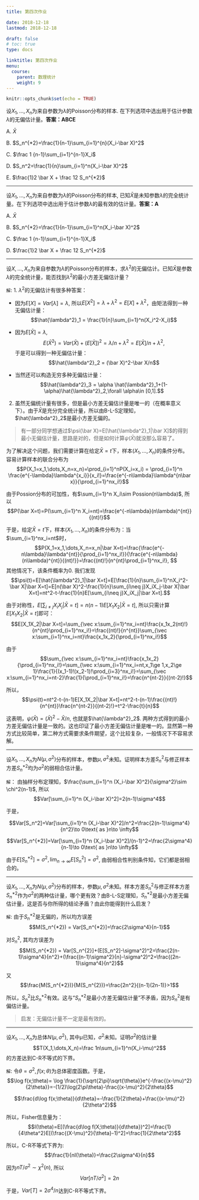 ```yaml
---
title: 第四次作业

date: 2018-12-18 
lastmod: 2018-12-18 

draft: false
# toc: true
type: docs

linktitle: 第四次作业
menu:
  course: 
    parent: 数理统计
    weight: 9
---
```

  
  ```r
knitr::opts_chunk$set(echo = TRUE)
```

设$X_1,\dots,X_n$为来自参数为$\lambda$的Poisson分布的样本. 在下列选项中选出用于估计参数$\lambda$的无偏估计量。**答案：ABCE**

A. $\bar X$

B. $S_n^{*2}=\frac{1}{n-1}\sum_{i=1}^{n}(X_i-\bar X)^2$

C. $\frac 1 {n-1}\sum_{i=1}^{n-1}X_i$

D. $S_n^2=\frac{1}{n}\sum_{i=1}^n(X_i-\bar X)^2$

E. $\frac{1}2 \bar X + \frac 12 S_n^{*2}$

---

设$X_1,\dots,X_n$为来自参数为$\lambda$的Poisson分布的样本, 已知$\bar X$是未知参数$\lambda$的完全统计量。在下列选项中选出用于估计参数$\lambda$的最有效的估计量。**答案：A**

A. $\bar X$

B. $S_n^{*2}=\frac{1}{n-1}\sum_{i=1}^n(X_i-\bar X)^2$

C. $\frac 1 {n-1}\sum_{i=1}^{n-1}X_i$

D. $\frac{1}2 \bar X + \frac 12 S_n^{*2}$

---

设$X,\dots,X_n$为来自参数为$\lambda$的Poisson分布的样本，求$\lambda^2$的无偏估计。已知$\bar X$是参数$\lambda$的完全统计量，能否找到$\lambda^2$的最小方差无偏估计量？

`解`: 1. $\lambda^2$的无偏估计有很多种答案：

- 因为$E[X]=Var[\lambda]=\lambda$, 所以$E[X^2]=\lambda+\lambda^2=E[X]+\lambda^2$，由矩法得到一种无偏估计量：
$$\hat{\lambda^2}_1 = \frac{1}{n}\sum_{i=1}^n(X_i^2-X_i)$$

- 因为$E[\bar X]=\lambda$, $$E(\bar X^2) = Var(\bar X)+(E[\bar X])^2=\lambda/n+\lambda^2=E[\bar X]/n+\lambda^2,$$
于是可以得到一种无偏估计量：
$$\hat{\lambda^2}_2 = (\bar X)^2-\bar X/n$$

- 当然还可以构造无穷多种无偏估计量：
$$\hat{\lambda^2}_3 = \alpha \hat{\lambda^2}_1+(1-\alpha)\hat{\lambda^2}_2,\forall \alpha\in [0,1].$$



(2) 虽然无偏统计量有很多，但是最小方差无偏估计量是唯一的（在概率意义下）。由于$\bar X$是充分完全统计量，所以由B-L-S定理知，$\hat{\lambda^2}_2$是最小方差无偏的。

> 有一部分同学想通过$\psi(\bar X)=E[\hat{\lambda^2}_1|\bar X]$的得到最小无偏估计量，思路是对的，但是如何计算$\psi(\bar X)$就没那么容易了。

为了解决这个问题，我们需要计算在给定$\bar X= t$下，样本$(X_1,\dots,X_n)$的条件分布。容易计算样本的联合分布为
$$P(X_1=x_1,\dots,X_n=x_n)=\prod_{i=1}^nP(X_i=x_i) = \prod_{i=1}^n \frac{e^{-\lambda}\lambda^{x_i}}{x_i!}=\frac{e^{-n\lambda}\lambda^{n\bar x}}{\prod_{i=1}^nx_i!}$$

由于Possion分布的可加性，有$\sum_{i=1}^n X_i\sim Possion(n\lambda)$, 所以
$$P(\bar X=t)=P(\sum_{i=1}^n X_i=nt)=\frac{e^{-n\lambda}(n\lambda)^{nt}}{(nt)!}$$

于是，给定$\bar X= t$下，样本$(X_1,\dots,X_n)$的条件分布为：当$\sum_{i=1}^nx_i=nt$时，
$$P(X_1=x_1,\dots,X_n=x_n|\bar X=t)=\frac{\frac{e^{-n\lambda}\lambda^{nt}}{\prod_{i=1}^nx_i!}}{\frac{e^{-n\lambda}(n\lambda)^{nt}}{(nt)!}}=\frac{(nt)!}{n^{nt}\prod_{i=1}^nx_i!}, $$
其他情况下，该条件概率为0. 我们发现
$$\psi(t)=E[\hat{\lambda^2}_1|\bar X=t]=E[\frac{1}{n}\sum_{i=1}^nX_i^2-\bar X|\bar X=t]=E[n(\bar X)^2-\frac{1}{n}\sum_{i\neq j}X_iX_j-\bar X|\bar X=t]=nt^2-t-\frac{1}{n}E[\sum_{i\neq j}X_iX_j|\bar X=t].$$

由于对称性，$E[\sum_{i\neq j}X_iX_j|\bar X=t]=n(n-1)E[X_1X_2|\bar X=t]$, 所以只需计算$E[X_1X_2|\bar X=t]$即可：
$$E[X_1X_2|\bar X=t]=\sum_{\vec x:\sum_{i=1}^nx_i=nt}\frac{x_1x_2(nt)!}{n^{nt}\prod_{i=1}^nx_i!}=\frac{(nt)!}{n^{nt}}\sum_{\vec x:\sum_{i=1}^nx_i=nt}\frac{x_1x_2}{\prod_{i=1}^nx_i!}$$

由于
$$\sum_{\vec x:\sum_{i=1}^nx_i=nt}\frac{x_1x_2}{\prod_{i=1}^nx_i!}=\sum_{\vec x:\sum_{i=1}^nx_i=nt,x_1\ge 1,x_2\ge 1}\frac{1}{(x_1-1)!(x_2-1)!\prod_{i=3}^nx_i!}=\sum_{\vec x:\sum_{i=1}^nx_i=nt-2}\frac{1}{\prod_{i=1}^nx_i!}=\frac{n^{nt-2}}{(nt-2)!}$$

所以，
$$\psi(t)=nt^2-t-(n-1)E[X_1X_2|\bar X=t]=nt^2-t-(n-1)\frac{(nt)!}{n^{nt}}\frac{n^{nt-2}}{(nt-2)!}=t^2-\frac{t}{n}$$

这表明，$\psi(\bar X)=(\bar X)^2-\bar X/n$, 也就是$\hat{\lambda^2}_2$. 两种方式得到的最小方差无偏估计量是一致的。这也印证了最小方差无偏估计量是唯一的。显然第一种方式比较简单，第二种方式需要求条件期望，这个比较复杂，一般情况下不容易求解。


---

设$X_1,\dots,X_n$为$N(\mu,\sigma^2)$分布的样本，参数$\mu,\sigma^2$未知。证明样本方差$S_n^2$与修正样本方差$S_n^{*2}$均为$\sigma^2$的弱相合估计量。

`解`： 由抽样分布定理知，$\frac{\sum_{i=1}^n (X_i-\bar X)^2}{\sigma^2}\sim \chi^2(n-1)$, 所以
$$Var[\sum_{i=1}^n (X_i-\bar X)^2]=2(n-1)\sigma^4$$

于是，

$$Var[S_n^2]=Var[\sum_{i=1}^n (X_i-\bar X)^2]/n^2=\frac{2(n-1)\sigma^4}{n^2}\to 0\text{ as }n\to \infty$$

$$Var[S_n^{*2}]=Var[\sum_{i=1}^n (X_i-\bar X)^2]/(n-1)^2=\frac{2\sigma^4}{n-1}\to 0\text{ as }n\to \infty$$

由于$E[S_n^{*2}]=\sigma^2,\lim_{n\to\infty}E[S_n^2]=\sigma^2$, 由弱相合性判别条件知，它们都是弱相合的。

---

设$X_1,\dots,X_n$为$N(\mu,\sigma^2)$分布的样本，参数$\mu,\sigma^2$未知。样本方差$S_n^2$与修正样本方差$S_n^{*2}$作为$\sigma^2$的两种估计量，哪个更有效？由B-L-S定理知，$S_n^{*2}$是最小方差无偏估计量，这是否与你所得的结论矛盾？由此你能得到什么启发？

`解`: 由于$S_n^{*2}$是无偏的，所以均方误差
$$M(S_n^{*2}) = Var[S_n^{*2}]=\frac{2\sigma^4}{n-1}$$

对$S_n^{2}$, 其均方误差为
$$M(S_n^{*2}) = Var[S_n^{2}]+(E[S_n^2]-\sigma^2)^2=\frac{2(n-1)\sigma^4}{n^2}+(\frac{(n-1)\sigma^2}{n}-\sigma^2)^2=\frac{(2n-1)\sigma^4}{n^2}$$

又
$$\frac{M(S_n^{*2})}{M(S_n^{2})}=\frac{2n^2}{(n-1)(2n-1)}>1$$

所以，$S_n^{2}$比$S_n^{*2}$有效。这与“$S_n^{*2}$是最小方差无偏估计量”不矛盾，因为$S_n^{2}$是有偏估计量。

> 启发：无偏估计量不一定是最有效的。

---


设$X_1,\dots,X_n$为总体$N(\mu,\sigma^2)$, 其中$\mu$已知，$\sigma^2$未知。证明$\sigma^2$的估计量
$$T(X_1,\dots,X_n)=\frac 1n\sum_{i=1}^n(X_i-\mu)^2$$
的方差达到C-R不等式的下界。

`解`: 令$\theta=\sigma^2,f(x;\theta)$为总体密度函数。于是， 
$$\log f(x;\theta)= \log  \frac{1}{\sqrt{2\pi}\sqrt{\theta}}e^{-\frac{(x-\mu)^2}{2\theta}}=-(1/2)\log(2\pi\theta)-\frac{(x-\mu)^2}{2\theta}$$

$$\frac{d\log f(x;\theta)}{d\theta}=-\frac{1}{2\theta}+\frac{(x-\mu)^2}{2\theta^2}$$

所以，Fisher信息量为：
$$I(\theta)=E[(\frac{d\log f(X;\theta)}{d\theta})^2]=\frac{1}{4\theta^2}E[(\frac{(X-\mu)^2}{\theta}-1)^2]=\frac{1}{2\theta^2}$$

所以，C-R不等式下界为:
$$\frac{1}{nI(\theta)}=\frac{2\sigma^4}{n}$$

因为$nT/\sigma^2\sim \chi^2(n)$, 所以
$$Var[nT/\sigma^2]=2n$$

于是，$Var[T]=2\sigma^4/n$达到C-R不等式下界。


